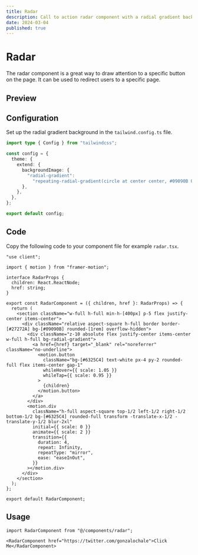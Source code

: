 ```yaml
---
title: Radar
description: Call to action radar component with a radial gradient background.
date: 2024-03-04
published: true
---
```


# Radar

The radar component is a great way to draw attention to a specific button on the page. It can be used to redirect users to a specific page.

## Preview

<ComponentPreview name="radar"/>  

## Configuration

Set up the radial gradient background in the `tailwind.config.ts` file.

```ts {6-9} 
import type { Config } from "tailwindcss";

const config = {
  theme: {
    extend: {
      backgroundImage: {
        "radial-gradient":
          "repeating-radial-gradient(circle at center center, #09090B 0%, #09090B 55px, transparent 58px);",
      },
    },
  },
};

export default config;
```

## Code

Copy the following code to your component file for example `radar.tsx`.

```tsx
"use client";

import { motion } from "framer-motion";

interface RadarProps {
  children: React.ReactNode;
  href: string;
}

export const RadarComponent = ({ children, href }: RadarProps) => {
  return (
    <section className="w-full h-full min-h-[400px] p-5 flex justify-center items-center">
      <div className="relative aspect-square h-full border border-[#27272A] bg-[#09090B] rounded-[1rem] overflow-hidden">
        <div className="z-10 absolute flex justify-center items-center w-full h-full bg-radial-gradient">
          <a href={href} target="_blank" rel="noreferrer" className="no-underline">
            <motion.button
              className="bg-[#6325C4] text-white px-4 py-2 rounded-full flex items-center gap-1"
              whileHover={{ scale: 1.05 }}
              whileTap={{ scale: 0.95 }}
            >
              {children}
            </motion.button>
          </a>
        </div>
        <motion.div
          className="h-full aspect-square top-1/2 left-1/2 right-1/2 bottom-1/2 bg-[#6325C4] rounded-full transform -translate-x-1/2 -translate-y-1/2 blur-2xl"
          initial={{ scale: 0 }}
          animate={{ scale: 2 }}
          transition={{
            duration: 4,
            repeat: Infinity,
            repeatType: "mirror",
            ease: "easeInOut",
          }}
        ></motion.div>
      </div>
    </section>
  );
};

export default RadarComponent;
```

## Usage

```tsx
import RadarComponent from "@/components/radar";
```

```tsx
<RadarComponent href="https://twitter.com/gonzalochale">Click Me</RadarComponent>
```
